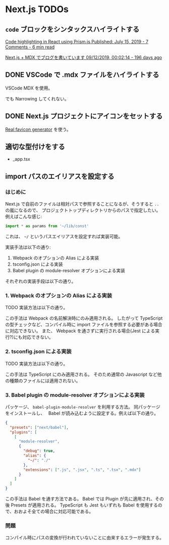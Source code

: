 # Next.js TODOs

## `code` ブロックをシンタックスハイライトする

[Code highlighting in React using Prism.js
Published: July 15, 2019 - 7 Comments - 6 min read](https://betterstack.dev/blog/code-highlighting-in-react-using-prismjs/)

[Next.js + MDX でブログを書いています
09/12/2019, 00:02:14 - 196 days ago](https://hellorusk.net/posts/20191209)

## DONE VSCode で .mdx ファイルをハイライトする

VSCode MDX を使用。

でも Narrowing してくれない。

## DONE Next.js プロジェクトにアイコンをセットする

[Real favicon generator](https://realfavicongenerator.net/) を使う。

## 適切な型付けをする

- \_app.tsx

## import パスのエイリアスを設定する

### はじめに

Next.js で自前のファイルは相対パスで参照することになるが、そうすると `..` の嵐になるので、
プロジェクトトップディレクトリからのパスで指定したい。例えばこんな感じ:

```javascript
import * as params from '~/lib/const'
```

これは、 `~/` というパスエイリアスを設定すれば実装可能。

実装手法は以下の通り:

1. Webpack のオプションの Alias による実装
2. tsconfig.json による実装
3. Babel plugin の module-resolver オプションによる実装

それぞれの実装手段は以下の通り。

### 1. Webpack のオプションの Alias による実装

TODO 実装方法は以下の通り。

この手法は Webpack の名前解決時にのみ適用される。
したがって TypeScript の型チェックなど、コンパイル時に import ファイルを参照する必要がある場合に対応できない。
また、 Webpack を通さずに実行される場合(Jest による実行?)にも対応できない。

### 2. tsconfig.json による実装

TODO 実装方法は以下の通り。

この手法は TypeScript にのみ適用される。
そのため通常の Javascript など他の種類のファイルには適用されない。

### 3. Babel plugin の module-resolver オプションによる実装

パッケージ、 `babel-plugin-module-resolver` を利用する方法。
同パッケージをインストールし、　 Babel が読み込むように設定する。例えば以下の通り。

```json
{
  "presets": ["next/babel"],
  "plugins": [
    [
      "module-resolver",
      {
        "debug": true,
        "alias": {
          "~/": "./"
        },
        "extensions": [".js", ".jsx", ".ts", ".tsx", ".mdx"]
      }
    ]
  ]
}
```

この手法は Babel を通す方法である。
Babel では Plugin が先に適用され、その後 Presets が適用される。
TypeScript も Jest もいずれも Babel を使用するので、おおよそ全ての場合に対応可能である。

### 問題

コンパイル時にパスの変換が行われていないことに由来するエラーが発生する。
